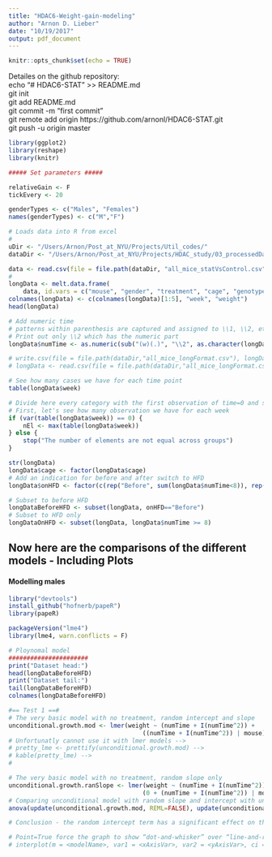 ```yaml
---
title: "HDAC6-Weight-gain-modeling"
author: "Arnon D. Lieber"
date: "10/19/2017"
output: pdf_document
---
```


```r
knitr::opts_chunk$set(echo = TRUE)
```

Detailes on the github repository:  
echo "# HDAC6-STAT" >> README.md  
git init  
git add README.md  
git commit -m "first commit"  
git remote add origin https://github.com/arnonl/HDAC6-STAT.git  
git push -u origin master  


```r
library(ggplot2)
library(reshape)
library(knitr)

##### Set parameters #####

relativeGain <- F
tickEvery <- 20

genderTypes <- c("Males", "Females")
names(genderTypes) <- c("M","F")

# Loads data into R from excel
# 
uDir <- "/Users/Arnon/Post_at_NYU/Projects/Util_codes/"
dataDir <- "/Users/Arnon/Post_at_NYU/Projects/HDAC_study/03_processedData"

data <- read.csv(file = file.path(dataDir, "all_mice_statVsControl.csv"), header = T)
#
longData <- melt.data.frame(
    data, id.vars = c("mouse", "gender", "treatment", "cage", "genotype"))
colnames(longData) <- c(colnames(longData)[1:5], "week", "weight")
head(longData)

# Add numeric time
# patterns within parenthesis are captured and assigned to \\1, \\2, etc. 
# Print out only \\2 which has the numeric part
longData$numTime <- as.numeric(sub("(w)(.)", "\\2", as.character(longData$week), perl = TRUE))

# write.csv(file = file.path(dataDir,"all_mice_longFormat.csv"), longData)
# longData <- read.csv(file = file.path(dataDir,"all_mice_longFormat.csv"), header = T)

# See how many cases we have for each time point
table(longData$week)

# Divide here every category with the first observation of time=0 and save it under wgRatio
# First, let's see how many observation we have for each week
if (var(table(longData$week)) == 0) {
    nEl <- max(table(longData$week))
} else {
    stop("The number of elements are not equal across groups")
}

str(longData)
longData$cage <- factor(longData$cage)
# Add an indication for before and after switch to HFD
longData$onHFD <- factor(c(rep("Before", sum(longData$numTime<8)), rep("After", sum(longData$numTime>=8))))

# Subset to before HFD
longDataBeforeHFD <- subset(longData, onHFD=="Before")
# Subset to HFD only
longDataOnHFD <- subset(longData, longData$numTime >= 8)

```

## Now here are the comparisons of the different models - Including Plots

#### Modelling males

```r

library("devtools")
install_github("hofnerb/papeR")
library(papeR)

packageVersion("lme4")
library(lme4, warn.conflicts = F)

# Ploynomal model
######################
print("Dataset head:")
head(longDataBeforeHFD)
print("Dataset tail:")
tail(longDataBeforeHFD)
colnames(longDataBeforeHFD)

#== Test 1 ==#
# The very basic model with no treatment, random intercept and slope
unconditional.growth.mod <- lmer(weight ~ (numTime + I(numTime^2)) + 
                                     ((numTime + I(numTime^2)) | mouse), data = longDataBeforeHFD)
# Unfortunatly cannot use it with lmer models -->
# pretty_lme <- prettify(unconditional.growth.mod) -->
# kable(pretty_lme) -->
# 

# The very basic model with no treatment, random slope only
unconditional.growth.ranSlope <- lmer(weight ~ (numTime + I(numTime^2)) + 
                                     (0 + (numTime + I(numTime^2)) | mouse), data = longDataBeforeHFD)
# Comparing unconditional model with random slope and intercept with unconditional model with only random slope
anova(update(unconditional.growth.mod, REML=FALSE), update(unconditional.growth.ranSlope, REML=FALSE))

# Conclusion - the random intercept term has a significant effect on the model 

```

```r
# Point=True force the graph to show “dot-and-whisker” over “line-and-ribbon”
# interplot(m = <modelName>, var1 = <xAxisVar>, var2 = <yAxisVar>, ci = .9, point = T) -->

```


